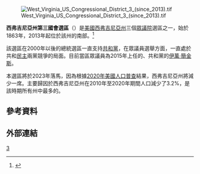 {{expand language|1=en|time=2019-03-30T03:06:11+00:00}}

[[File:West_Virginia_US_Congressional_District_3_(since_2013).tif|thumb]]

'''西弗吉尼亞州第三國會選區'''（{{lang-en|Third Congressional District of West Virginia}}）是[[美國|美國]][[西弗吉尼亞州|西弗吉尼亞州]]三個[[美國眾議院|眾議院]]選區之一，始於1863年，2013年起位於該州的南部。<ref>{{cite web|url=https://www.census.gov/mycd/?st=54&cd=03|title=My Congressional District|first=Center for New Media & Promotion (CNMP), US Census|last=Bureau|website=www.census.gov}}</ref>

該選區在2000年以後的總統選區一直支持[[共和黨_(美國)|共和黨]]，在眾議員選舉方面，一直處於共和[[民主黨_(美國)|民主]]兩黨競爭的局面。目前當區眾議員為2015年上任的、共和黨的[[伊萬·簡金斯|伊萬·簡金斯]]。


本選區將於2023年落馬，因為根據[[2020年美國人口普查|2020年美國人口普查]]結果，西弗吉尼亞州將減少一席。主要歸因於西弗吉尼亞州在2010年至2020年期間人口減少了3.2%，是該時期所有州中最多的。

== 參考資料 ==
{{reflist}}

== 外部連結 ==

[[Category:西弗吉尼亞州國會選區|3]]